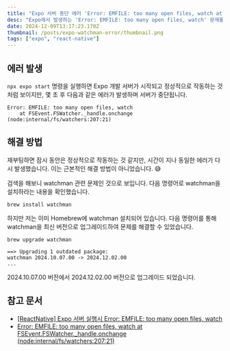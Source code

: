 ```yaml
---
title: "Expo 서버 중단 에러 'Error: EMFILE: too many open files, watch at FSEvent.FSWatcher._handle.onchange (node:internal/fs/watchers:207:21)' 해결"
desc: "Expo에서 발생하는 'Error: EMFILE: too many open files, watch' 문제를 watchman 업그레이드를 통해 해결하는 방법을 소개합니다."
date: 2024-12-09T13:17:23.170Z
thumbnail: /posts/expo-watchman-error/thumbnail.png
tags: ["expo", "react-native"]
---
```


## 에러 발생

`npx expo start` 명령을 실행하면 Expo 개발 서버가 시작되고 정상적으로 작동하는 것처럼 보이지만, 몇 초 후 다음과 같은 에러가 발생하며 서버가 중단됩니다.

```shell
Error: EMFILE: too many open files, watch
    at FSEvent.FSWatcher._handle.onchange (node:internal/fs/watchers:207:21)
```

## 해결 방법

재부팅하면 잠시 동안은 정상적으로 작동하는 것 같지만, 시간이 지나 동일한 에러가 다시 발생했습니다.
이는 근본적인 해결 방법이 아니었습니다. 😅

검색을 해보니 watchman 관련 문제인 것으로 보입니다.
다음 명령어로 watchman을 설치하라는 내용을 확인했습니다.

```shell
brew install watchman
```

하지만 저는 이미 Homebrew에 watchman 설치되어 있습니다.
다음 명령어를 통해 watchman을 최신 버전으로 업그레이드하여 문제를 해결할 수 있었습니다.

```shell {1}
brew upgrade watchman

==> Upgrading 1 outdated package:
watchman 2024.10.07.00 -> 2024.12.02.00
...
```

<Callout type="normal">
  2024.10.07.00 버전에서 2024.12.02.00 버전으로 업그레이드 되었습니다.
</Callout>

## 참고 문서

- [[ReactNative] Expo 서버 실행시 Error: EMFILE: too many open files, watch](https://i-ten.tistory.com/268)
- [Error: EMFILE: too many open files, watch at FSEvent.FSWatcher.\_handle.onchange (node:internal/fs/watchers:207:21)](https://www.reddit.com/r/react/comments/1bksaiy/error_emfile_too_many_open_files_watch_at/)
